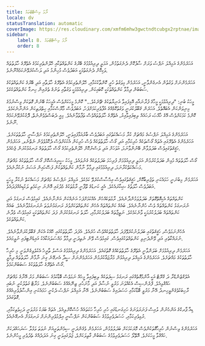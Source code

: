 ```yaml
---
title: ދޯޅު އިސްޓޭޓްތައް
locale: dv
statusTranslation: automatic
coverImage: https://res.cloudinary.com/xmfm6mhw3gwctndtcubgx2rptnae/image/upload/v1740468922/small_cover_tratado_de_psicologia_revolucionaria_a4c0dca4e0.webp
sidebar:
    label: 8. ދޯޅު އިސްޓޭޓްތައް
    order: 8
---
```

އަހަރެމެންގެ އަމިއްލަ ނަފްސު ވަރަށް ސާފުކޮށް ދެނެގަތުމުން، އަމަލީ ދިރިއުޅުމުގެ ބޭރުގެ ކަންތައްތަކާއި ހޭލުންތެރިކަމުގެ އެތެރޭގެ ހާލަތުތައް ވަކިކޮށް ދެނެގަތުމަކީ އަބަދުވެސް މުހިންމު އަދި ލަސްކުރެވޭނެކަމެއްނޫނެވެ.

އަހަރެމެންނަށް ވަގުތުން އެނގެންވާނީ، އަހަރެމެން މިވަގުތު ހުރީ ކޮންތާކުކަމާއި، ހޭލުންތެރިކަމުގެ އެތެރޭގެ ހާލަތާއި އަދި ބޭރުގެ ކަންތައްތަކުގެ ސަބަބުން ދިމާވާ ކަންތައްތަކަކީ ކޮބައިކަން. ދިރިއުޅުމަކީ ވަގުތާއި ތަނުގެ ތެރެއިން ހިނގާ ކަންތައްތަކެކެވެ.

މީހަކު ބުނި: "ދިރިއުޅުމަކީ މީހާގެ ފުރާނައާއި އޮޅިފައިވާ އަނިޔާތަކުގެ ޗޭނެކެވެ..." ކޮންމެ މީހަކަށްވެސް އެމީހަކު ބޭނުން ގޮތަކަށް ވިސްނުމުގެ މިނިވަންކަން އެބައޮތެވެ. އަހަރެން ޤަބޫލުކުރަނީ ވަގުތުކޮޅެއްގެ އުފާވެރިކަމަށްފަހު، އަބަދުވެސް މާޔޫސްކަމާއި ހިތްދަތިކަން އަންނާނެކަމެވެ. ކޮންމެ ކަމަކަށްވެސް އޭގެ ޚާއްޞަ ރަހައެއް ލިބިފައިވާއިރު، އެތެރޭގެ ހާލަތުތައްވެސް ތަފާތުވާނެއެވެ. މިއީ ދެބަސްވެވެންނެތް، ދޮގުކުރެވޭނެކަމެއް ނޫނެވެ.

އަހަރެމެންގެ އަމިއްލަ ނަފްސުގެ މައްޗަށް ކުރާ މަސައްކަތުގައި އަބަދުވެސް ބާރުއަޅާފައިވަނީ، ހޭލުންތެރިކަމުގެ ނަފްސާނީ ހާލަތުތަކަށެވެ. އަހަރެމެންގެ އެތެރޭގައި އެތައް ގޯސްތަކެއް ހުރިކަމާއި އަދި ގޯސް ހާލަތުތަކެއް ވެސް ހުރިކަން އެކަކަށްވެސް ދެކޮޅުވެވެން ނެތްނެވ. އަހަރެމެން ހަޤީޤަތުގައިވެސް ބަދަލުވާން ބޭނުންވާނަމަ، އަވަހަށް އަދި ލަސްނުކޮށް ހޭލުންތެރިކަމުގެ ގޯސް ހާލަތުތައް ރަނގަޅުކުރަން ޖެހެއެވެ.

ގޯސް ހާލަތުތައް މުޅިން ބަދަލުކުރުމުން އަމަލީ ދިރިއުޅުމަށް ފުރިހަމަ ބަދަލުތަކެއް ގެނުވައެވެ. މީހަކު ސީރިއަސްކޮށް ގޯސް ހާލަތުތަކުގެ މައްޗަށް މަސައްކަތްކުރާނަމަ، ދިރިއުޅުމުގައި ދިމާވާ ނާމާން ކަންތައްތަކުން ފަސޭހައިން އަސަރު ނުކުރާނެއެވެ.

އަހަރެމެން މިބުނަނީ ހަމައެކަނި ތަޖުރިބާކޮށް، ހަޤީޤަތުގައިވެސް އިޙްސާސްކުރެވޭ ކަމެކެވެ. އަމިއްލަ ނަފްސުގެ މައްޗަށް މަސައްކަތް ނުކުރާ މީހަކީ އަބަދުވެސް ހާލަތުގެ ޝިކާރައެކެވެ. އެއީ ކަނޑުގެ ތޫފާނީ ރާޅުތަކުގެ މެދުގައި އޮންނަ ނިކަމެތި ލަކުޑިއެއްފަދައެވެ.

ކަންތައްތައް އެކިގޮތްގޮތަށް ބަދަލުވަމުންދާނެއެވެ. ރާޅުތަކެއްހެން އެއްކަމަށްފަހު އަނެއްކަން އަންނާނެއެވެ. ގައިމުވެސް ރަނގަޅު އަދި ނުރަނގަޅު ކަންތައްތައް ވެސް ހުންނާނެއެވެ. ބައެއް ކަންތައްތައް އެހެން ކަންތައްތަކަށްވުރެ ރަނގަޅުނުވަތަ ނުރަނގަޅުވާނެއެވެ. ބައެއް ކަންތައްތައް ބަދަލުކުރުމަކީ ވާނެކަމެކެވެ. ނަތީޖާތައް ބަދަލުކުރުމާއި، ހާލަތު ރަނގަޅުކުރުން ފަދަ ކަންތައްތަކަކީ ގައިމުވެސް ވެދާނެ ކަންތައްތަކެވެ.

އެހެންނަމަވެސް، ހަޤީޤަތުގައި ބަދަލުނުކުރެވޭފަދަ ހާލަތުތަކެއްވެސް ހުރެއެވެ. އެފަދަ ހާލަތުތަކުގައި ހޭއެކު އެކަން ޤަބޫލުކުރަންވާނެއެވެ. ނުރައްކާތެރި އަދި ވޭންދެނިވި ކަންތައްތަކުގައިވެސް. ގައިމުވެސް ވޭން ނެތިދަނީ ދިމާވާ މައްސަލައަކާއެކު އައިޑެންޓިފައި ނުވީމައެވެ.

އަހަރެމެން ދިރިއުޅުމަށް ބަލަންވާނީ އެތެރޭގެ ހާލަތުތަކެއްގެ ގޮތުގައެވެ. އަހަރެމެންގެ ދިރިއުޅުމުގެ އަސްލު ތާރީޚު އެކުލެވިގެންވަނީ މި ހުރިހާ ހާލަތުތަކުގެ މައްޗަށެވެ. އަހަރެމެންގެ އަމިއްލަ ދިރިއުޅުން މުރާޖަޢާކުރުމުން އަހަރެމެންނަށް ސީދާ އެނގޭނެ ގިނަ ނާމާން ހާލަތުތައް ދިމާވީ ގޯސް އެތެރޭގެ ހާލަތުތަކުގެ ސަބަބުންކަމެވެ.

އެލެގްޒެންޑްރާ ދަ ގްރޭޓް އަކީ އާންމުގޮތެއްގައި ރަނގަޅު ސިފަތަކެއް ލިބިފައިވާ މީހެއް ނަމަވެސް ބޮޑާކަމުގެ ސަބަބުން މަރު އޭނާގެ މައްޗަށް ޙައްޤުވިއެވެ. ފްރެންސިސް އެކެއްވަނަ މަރުވީ ނުސާފު އަދި މާނަހުރި ޒިނޭއެއްގެ ސަބަބުންނެވެ. މަރާޓް ގަތުލުކުރީ ނުބައި ރާހިބަކުވެގެންވީހިނދު އޭނާ މަރުވީ ބޮޑާކަމާއި ހަސަދައިގެ ސަބަބުންނެވެ. އޭނާ އަމިއްލަ ނަފްސު ދެކުނީ ހަމައެކަނި އިންސާފުވެރިއެއްގެ ގޮތުގައެވެ.

ޑިއާ ޕާރކްގެ އަންހެނުން ލުއިސް ފަނަރަވަނަގެ ހަށިގަނޑުގައި ހުރި ހުރިހާ ހަކަތައެއް ހުސްކޮށްލިއެވެ. އެތައް ބަޔަކު މަރުވަނީ ދަހިވެތިކަމާއި، ރުޅިވެރިކަމާއި، ހަސަދަވެރިވުމުގެ ސަބަބުންކަން ނަފްސާނީ އިލްމުވެރިންނަށް ރަނގަޅަށް އެނގޭނެއެވެ.

އަހަރެމެންގެ ވިސްނުން ހުރިހާގޮތަކުންވެސް މޮޔަކަމަކަށް ބަދަލުވުމުން، އަހަރެމެން ވެގެންދަނީ ސިމެންތަރީއަށް ނުވަތަ ވަޅުލާ ސަރަޙައްދަކަށް ހައްޤުވާ މީހަކަށެވެ. އޮތޭލޯ ހަސަދަވެރިވުމުގެ ސަބަބުން ގާތިލަކަށްވެ، ޖަލުގައިވަނީ ގިނަ އަދަދެއްގެ ތެދުވެރި މީހުންނެވެ.

